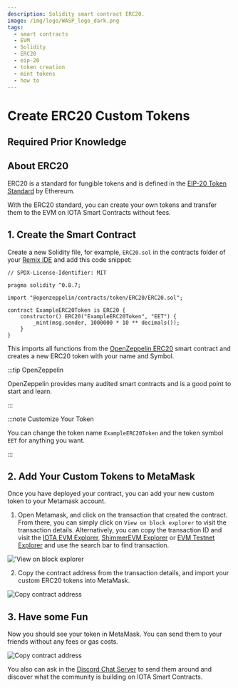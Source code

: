 ```yaml
---
description: Solidity smart contract ERC20.
image: /img/logo/WASP_logo_dark.png
tags:
  - smart contracts
  - EVM
  - Solidity
  - ERC20
  - eip-20
  - token creation
  - mint tokens
  - how to
---
```



# Create ERC20 Custom Tokens

## Required Prior Knowledge

<PriorKnowledge />

## About ERC20

ERC20 is a standard for fungible tokens and is defined in
the [EIP-20 Token Standard](https://eips.ethereum.org/EIPS/eip-20) by Ethereum.

With the ERC20 standard, you can create your own tokens and transfer them to the EVM on IOTA Smart Contracts without
fees.

<RemixIDE />

## 1. Create the Smart Contract

Create a new Solidity file, for example, `ERC20.sol` in the contracts folder of
your [Remix IDE](https://remix.ethereum.org/) and add this code snippet:

```solidity
// SPDX-License-Identifier: MIT

pragma solidity ^0.8.7;

import "@openzeppelin/contracts/token/ERC20/ERC20.sol";

contract ExampleERC20Token is ERC20 {
    constructor() ERC20("ExampleERC20Token", "EET") {
        _mint(msg.sender, 1000000 * 10 ** decimals());
    }
}
```

This imports all functions from the [OpenZeppelin ERC20](https://docs.openzeppelin.com/contracts/4.x/erc20) smart
contract and creates a new ERC20 token with your name and Symbol.

:::tip OpenZeppelin

OpenZeppelin provides many audited smart contracts and is a good point to start and learn.

:::

:::note Customize Your Token

You can change the token name `ExampleERC20Token` and the token symbol `EET` for anything you want.

:::

<DeployAdmonition/>

## 2. Add Your Custom Tokens to MetaMask

Once you have deployed your contract, you can add your new custom token to your Metamask account.

1. Open Metamask, and click on the transaction that created the contract. From there, you can simply click
   on `View on block explorer` to visit the transaction details. Alternatively, you can copy the transaction ID and
   visit the [IOTA EVM Explorer](https://explorer.evm.iota.org),
   [ShimmerEVM Explorer](https://explorer.evm.testnet.shimmer.network/)
   or  [EVM Testnet Explorer](https://explorer.evm.testnet.shimmer.network/) and use the search bar to find transaction.

!['View on block explorer](/img/iota-chains/evm/how-tos/ERC20/metamask-get-transaction-or-go-to-block-explorer.png)

2. Copy the contract address from the transaction details, and import your custom ERC20 tokens into MetaMask.

![Copy contract address](/img/iota-chains/evm/how-tos/ERC20/metamask-import-tokens.png)

## 3. Have some Fun

Now you should see your token in MetaMask. You can send them to your friends without any fees or gas costs.

![Copy contract address](/img/iota-chains/evm/how-tos/ERC20/metamask-erc20-balance.png)

You also can ask in the [Discord Chat Server](https://discord.iota.org) to send them around and discover what the
community is building on IOTA Smart Contracts.
